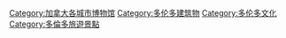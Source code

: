 [[Category:加拿大各城市博物馆|Category:加拿大各城市博物馆]]
[[Category:多伦多建筑物|Category:多伦多建筑物]]
[[Category:多伦多文化|Category:多伦多文化]]
[[Category:多倫多旅遊景點|Category:多倫多旅遊景點]]